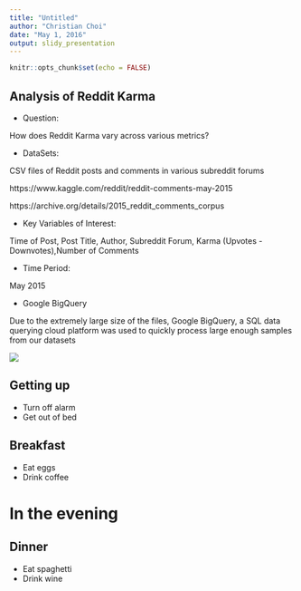 ```yaml
---
title: "Untitled"
author: "Christian Choi"
date: "May 1, 2016"
output: slidy_presentation
---
```


```r
knitr::opts_chunk$set(echo = FALSE)
```

## Analysis of Reddit Karma 


- Question: 

How does Reddit Karma vary across various metrics?

- DataSets: 

CSV files of Reddit posts and comments in various subreddit forums

https://www.kaggle.com/reddit/reddit-comments-may-2015 

https://archive.org/details/2015_reddit_comments_corpus


- Key Variables of Interest: 

Time of Post, Post Title, Author, Subreddit Forum, Karma (Upvotes - Downvotes),Number of Comments

- Time Period:

May 2015

- Google BigQuery

Due to the extremely large size of the files, Google BigQuery, a SQL data querying cloud platform was used to quickly process large enough samples from our datasets

![ ](/Users/Chris/Documents/reddit-logo.png)


## Getting up

- Turn off alarm
- Get out of bed


## Breakfast

- Eat eggs
- Drink coffee

# In the evening

## Dinner

- Eat spaghetti
- Drink wine